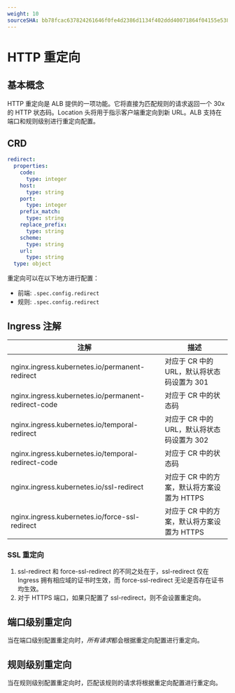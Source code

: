 ```yaml
---
weight: 10
sourceSHA: bb78fcac637824261646f0fe4d2386d1134f402ddd40071864f04155e538cf65
---
```


# HTTP 重定向

## 基本概念

HTTP 重定向是 ALB 提供的一项功能。它将直接为匹配规则的请求返回一个 30x 的 HTTP 状态码。Location 头将用于指示客户端重定向到新 URL。ALB 支持在端口和规则级别进行重定向配置。

## CRD

```yaml
redirect:
  properties:
    code:
      type: integer
    host:
      type: string
    port:
      type: integer
    prefix_match:
      type: string
    replace_prefix:
      type: string
    scheme:
      type: string
    url:
      type: string
  type: object
```

重定向可以在以下地方进行配置：

- 前端: `.spec.config.redirect`
- 规则: `.spec.config.redirect`

## Ingress 注解

| 注解                                                | 描述                                                            |
| --------------------------------------------------- | --------------------------------------------------------------- |
| nginx.ingress.kubernetes.io/permanent-redirect      | 对应于 CR 中的 URL，默认将状态码设置为 301                        |
| nginx.ingress.kubernetes.io/permanent-redirect-code | 对应于 CR 中的状态码                                            |
| nginx.ingress.kubernetes.io/temporal-redirect       | 对应于 CR 中的 URL，默认将状态码设置为 302                        |
| nginx.ingress.kubernetes.io/temporal-redirect-code  | 对应于 CR 中的状态码                                            |
| nginx.ingress.kubernetes.io/ssl-redirect            | 对应于 CR 中的方案，默认将方案设置为 HTTPS                       |
| nginx.ingress.kubernetes.io/force-ssl-redirect      | 对应于 CR 中的方案，默认将方案设置为 HTTPS                       |

### SSL 重定向

1. ssl-redirect 和 force-ssl-redirect 的不同之处在于，ssl-redirect 仅在 Ingress 拥有相应域的证书时生效，而 force-ssl-redirect 无论是否存在证书均生效。
2. 对于 HTTPS 端口，如果只配置了 ssl-redirect，则不会设置重定向。

## 端口级别重定向

当在端口级别配置重定向时，*所有请求*都会根据重定向配置进行重定向。

## 规则级别重定向

当在规则级别配置重定向时，匹配该规则的请求将根据重定向配置进行重定向。
